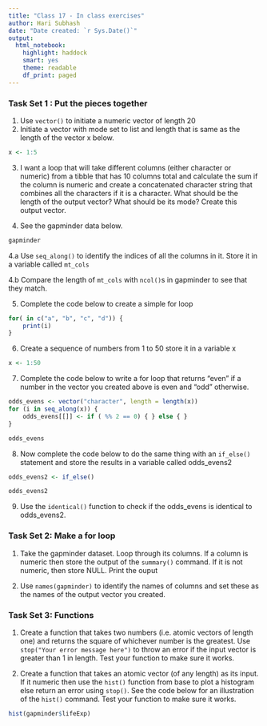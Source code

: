 ```yaml
---
title: "Class 17 - In class exercises"
author: Hari Subhash
date: "Date created: `r Sys.Date()`"
output:
  html_notebook:
    highlight: haddock
    smart: yes
    theme: readable
    df_print: paged
---
```


### Task Set 1 : Put the pieces together
1. Use `vector()` to initiate a numeric vector of length 20
2. Initiate a vector with mode set to list and length that is same as the length of the vector x below.

```r
x <- 1:5

```

3. I want a loop that will take different columns (either character or numeric) from a tibble that has 10 columns total and calculate the sum if the column is numeric and create a concatenated character string that combines all the characters if it is a character. What should be the length of the output vector? What should be its mode? Create this output vector.

4. See the gapminder data below.
```r
gapminder
```

4.a Use `seq_along()` to identify the indices of all the columns in it. Store it in a variable called `mt_cols`

4.b Compare the length of `mt_cols` with `ncol()`s in gapminder to see that they match.

5. Complete the code below to create a simple for loop

```r
for( in c("a", "b", "c", "d")) {
    print(i)
}
```

6. Create a sequence of numbers from 1 to 50 store it in a variable x
```r
x <- 1:50
```


7. Complete the code below to write a for loop that returns "even" if a number in the vector you created above is even and "odd" otherwise.
```r
odds_evens <- vector("character", length = length(x))
for (i in seq_along(x)) {
    odds_evens[[]] <- if ( %% 2 == 0) { } else { }
}

odds_evens
```

8. Now complete the code below to do the same thing with an `if_else()` statement and store the results in a variable called odds_evens2

```r
odds_evens2 <- if_else()

odds_evens2
```

9. Use the `identical()` function to check if the odds_evens is identical to odds_evens2.

### Task Set 2: Make a for loop

1. Take the gapminder dataset. Loop through its columns. If a column is numeric then store the output of the `summary()` command. If it is not numeric, then store NULL. Print the ouput

2. Use `names(gapminder)` to identify the names of columns and set these as the names of the output vector you created.

### Task Set 3: Functions

1. Create a function that takes two numbers (i.e. atomic vectors of length one) and returns the square of whichever number is the greatest. Use `stop("Your error message here")` to throw an error if the input vector is greater than 1 in length. Test your function to make sure it works.

2. Create a function that takes an atomic vector (of any length) as its input. If it numeric then use the `hist()` function from base to plot a histogram else return an error using `stop()`. See the code below for an illustration of the `hist()` command. Test your function to make sure it works.

```r
hist(gapminder$lifeExp)
```



